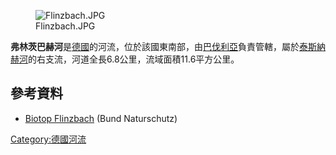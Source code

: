 {{No footnotes|time=2020-12-06T03:56:48+00:00}}
{{Coord|49|1|3|N|12|59|41|E|display=title}}
[[Image:Flinzbach.JPG|right]]

'''弗林茨巴赫河'''是[[德國|德國]]的河流，位於該國東南部，由[[巴伐利亞|巴伐利亞]]負責管轄，屬於[[泰斯納赫河|泰斯納赫河]]的右支流，河道全長6.8公里，流域面積11.6平方公里。

==參考資料==
* [http://www.regen.bund-naturschutz.de/index.php?id=641 Biotop Flinzbach] {{Wayback|url=http://www.regen.bund-naturschutz.de/index.php?id=641 |date=20210122011722 }} (Bund Naturschutz)

{{Germany-geo-stub}}
[[Category:德國河流|Category:德國河流]]